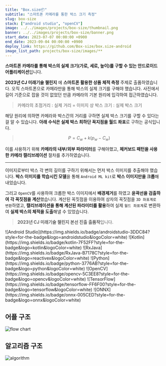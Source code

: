 ```yaml
---
title: "Box.size📦"
subtitle: "스마트폰 카메라를 통한 박스 크기 측정"
slug: box-size
stack: ["android studio", "openCV"]
image: ../../images/projects/box-size/thumbnail.png
banner: ../../images/projects/box-size/banner.png
start_date: 2023-07-07 00:00:00 +0900
end_date: 2023-09-04 00:00:00 +0900
deploy_link: https://github.com/Box-size/box.size-android
image_list_path: projects/box-size/images/**
---
```



**스마트폰 카메라를 통해 박스의 실제 크기(가로, 세로, 높이)를 구할 수 있는 안드로이드 어플리케이션**입니다.

**2023년 CJ 미래기술 챌린지** 에 **스마트폰 활용한 상품 체적 측정** 주제로 출품하였습니다. 오직 스마트폰으로 카메라만을 통해 박스의 실제 크기를 구해야 했습니다. 사진에서 길이 기준으로 잡을 것이 없었던 만큼 카메라의 기본 원리에 입각하여 접근하였습니다.

> 카메라의 초점거리 : 실제 거리 = 이미지 상 박스 크기 : 실제 박스 크기

해당 원리에 의하면 카메라와 박스간의 거리를 구하면 실제 박스 크기를 구할 수 있다는 걸 알 수 있습니다. **아래 수식은 실제 박스 최하단 꼭지점을 월드 좌표**로 구하는 공식입니다.

> $$
P = C_w + k(p_w - C_w)
$$

이를 사용하기 위해 **카메라의 내부/외부 파라미터**를 구해야했고, **체커보드 패턴을 사용한 카메라 캘리브레이션** 절차를 추가하였습니다.

---

이미지로부터 박스 각 변의 길이를 구하기 위해서는 먼저 박스 이미지를 추출해야 했습니다. **박스 이미지를 학습시킨 모델**을 통해 `Android ML kit`로 **박스 이미지만을 크롭**해내었습니다.

그리고 `OpenCV`를 사용하여 크롭한 박스 이미지에서 **배경제거**를 하였고 **윤곽선을 검출하여 각 꼭짓점을 계산**했습니다. 계산된 꼭짓점을 이용하여 상자의 꼭짓점을 `3D 좌표계로 변환`하였고, **캘리브레이션을 통해 계산된 파라미터를 활용**하여 실제 `월드 좌표계`로 변환하여 **실제 박스의 체적을 도출**해낼 수 있었습니다.

> **2023년 CJ 미래기술 챌린지 본선 진출 출품작**입니다.

<Stacks>
  ![Android Studio](https://img.shields.io/badge/androidstudio-3DDC84?style=for-the-badge&logo=androidstudio&logoColor=white)
  ![Kotlin](https://img.shields.io/badge/kotlin-7F52FF?style=for-the-badge&logo=kotlin&logoColor=white)
  ![RxJava](https://img.shields.io/badge/RxJava-B7178C?style=for-the-badge&logo=reactivex&logoColor=white)
  ![Python](https://img.shields.io/badge/python-3776AB?style=for-the-badge&logo=python&logoColor=white)
  ![OpenCV](https://img.shields.io/badge/opencv-5C3EE8?style=for-the-badge&logo=opencv&logoColor=white)
  ![TensorFlow](https://img.shields.io/badge/tensorflow-FF6F00?style=for-the-badge&logo=tensorflow&logoColor=white)
  ![ONNX](https://img.shields.io/badge/onnx-005CED?style=for-the-badge&logo=onnx&logoColor=white)
</Stacks>

## 어플 구조

![flow chart](../../images/projects/box-size/flow-chart.png)

## 알고리즘 구조

![algorithm](../../images/projects/box-size/algorithm.png)

<MemberContainer>
  <MemberGrid members={[
    {
      imageSrc: 'https://github.com/ssigner.png',
      link: 'https://github.com/ssigner',
      name: '김종훈(팀장)',
      description: '캘리브레이션 / 거리 계산 알고리즘 개발'
    },
    {
      imageSrc: 'https://github.com/jagaldol.png',
      link: 'https://github.com/jagaldol',
      name: '안혜준',
      description: '인공지능 및 꼭짓점 검출 알고리즘 개발'
    },
    {
      imageSrc: 'https://github.com/gogumac.png',
      link: 'https://github.com/gogumac',
      name: '김유빈',
      description: 'ML kit 객체 인식 및 어플 기능 개발'
    },
    {
      imageSrc: 'https://github.com/jihoon5916.png',
      link: 'https://github.com/jihoon5916',
      name: '김지훈',
      description: '알고리즘 개발'
    },
  ]} />
</MemberContainer>